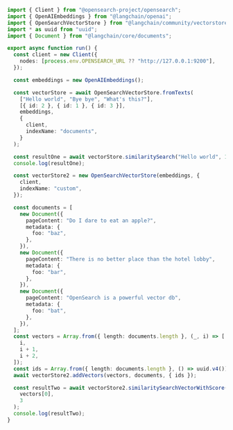 ```typescript
import { Client } from "@opensearch-project/opensearch";
import { OpenAIEmbeddings } from "@langchain/openai";
import { OpenSearchVectorStore } from "@langchain/community/vectorstores/opensearch";
import * as uuid from "uuid";
import { Document } from "@langchain/core/documents";

export async function run() {
  const client = new Client({
    nodes: [process.env.OPENSEARCH_URL ?? "http://127.0.0.1:9200"],
  });

  const embeddings = new OpenAIEmbeddings();

  const vectorStore = await OpenSearchVectorStore.fromTexts(
    ["Hello world", "Bye bye", "What's this?"],
    [{ id: 2 }, { id: 1 }, { id: 3 }],
    embeddings,
    {
      client,
      indexName: "documents",
    }
  );

  const resultOne = await vectorStore.similaritySearch("Hello world", 1);
  console.log(resultOne);

  const vectorStore2 = new OpenSearchVectorStore(embeddings, {
    client,
    indexName: "custom",
  });

  const documents = [
    new Document({
      pageContent: "Do I dare to eat an apple?",
      metadata: {
        foo: "baz",
      },
    }),
    new Document({
      pageContent: "There is no better place than the hotel lobby",
      metadata: {
        foo: "bar",
      },
    }),
    new Document({
      pageContent: "OpenSearch is a powerful vector db",
      metadata: {
        foo: "bat",
      },
    }),
  ];
  const vectors = Array.from({ length: documents.length }, (_, i) => [
    i,
    i + 1,
    i + 2,
  ]);
  const ids = Array.from({ length: documents.length }, () => uuid.v4());
  await vectorStore2.addVectors(vectors, documents, { ids });

  const resultTwo = await vectorStore2.similaritySearchVectorWithScore(
    vectors[0],
    3
  );
  console.log(resultTwo);
}
```
